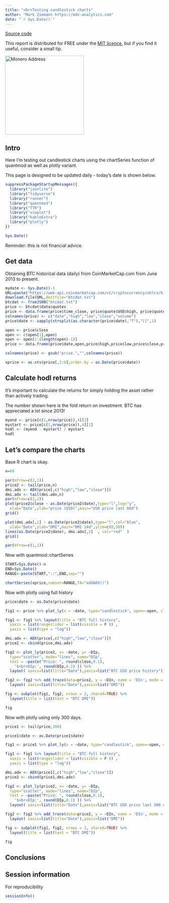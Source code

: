 ```yaml
---
title: "<br>Testing candlestick charts"
author: "Mark Ziemann https://mdz-analytics.com"
date: "`r Sys.Date()`"
---
```


[Source code](https://github.com/markziemann/cryptoblog/blob/main/dmi_trading.Rmd)

This report is distributed for FREE under the [MIT licence](https://github.com/markziemann/cryptoblog/blob/main/LICENSE),
but if you find it useful, consider a small tip.

<img src="images/donations.png" alt="Monero Address" height="250" width="250" border="0" />

## Intro

Here I'm testing out candlestick charts using the chartSeries function of quantmod as well as plotly variant.

This page is designed to be updated daily - today's date is shown below.

```r

suppressPackageStartupMessages({
  library("jsonlite")
  library("tidyverse")
  library("runner")
  library("quantmod")
  library("TTR")
  library("vioplot")
  library("kableExtra")
  library("plotly")
})

Sys.Date()

```

Reminder: this is not financial advice.

## Get data

Obtaining BTC historical data (daily) from CoinMarketCap.com from June 2013 to present.

```r

mydate <- Sys.Date()-1
URL=paste("https://web-api.coinmarketcap.com/v1/cryptocurrency/ohlcv/historical?symbol=BTC&convert=USD&interval=daily&time_start=2013-06-01&time_end=",mydate,sep="")
download.file(URL,destfile="btcdat.txt")
btcdat <- fromJSON("btcdat.txt")
price <- btcdat$data$quotes
price <- data.frame(price$time_close, price$quote$USD$high, price$quote$USD$low, price$quote$USD$close, price$quote$USD$volume , stringsAsFactors=FALSE)
colnames(price) <- c("date","high","low","close","volume")
price$date <- sapply(strsplit(as.character(price$date),"T"),"[[",1)

open <- price$close
open <- c(open[1],open)
open <- open[1:(length(open)-1)]
price <- data.frame(price$date,open,price$high,price$low,price$close,price$volume)

colnames(price) <- gsub("price.","",colnames(price))

xprice <- as.xts(price[,2:6],order.by = as.Date(price$date))


```

## Calculate hodl returns

It's important to calculate the returns for simply holding the asset rather than actively trading.

The number shown here is the fold return on investment.
BTC has appreciated a lot since 2013!

```r

myend <- price[c(1,nrow(price)),4][2] 
mystart <- price[c(1,nrow(price)),4][1] 
hodl <- (myend - mystart) / mystart
hodl

```

## Let's compare the charts

Base R chart is okay.

```r

n=60

par(mfrow=c(2,1))
price2 <- tail(price,n)
dmi.adx <- ADX(price[,c("high","low","close")])
dmi.adx <- tail(dmi.adx,n)
par(mfrow=c(2,1))
plot(price2$close ~ as.Date(price2$date),type="l",log="y",
  xlab="Date",ylab="price (USD)",main="USD price last 60d")
grid()

plot(dmi.adx[,1] ~ as.Date(price2$date),type="l",col="blue",
  xlab="Date",ylab="DMI",main="DMI 14d",ylim=c(0,50))
lines(as.Date(price2$date), dmi.adx[,2]  , col="red"  )
grid()

par(mfrow=c(1,1))

```

Now with quantmod::chartSeries

```r

START=Sys.Date()-n
END=Sys.Date()
RANGE<-paste(START,"::",END,sep="")

chartSeries(xprice,subset=RANGE,TA="addADX()")

```

Now with plotly using full history

```r

price$date <- as.Date(price$date)

fig1 <- price %>% plot_ly(x = ~date, type="candlestick", open=~open, close=~close, high=~high,low=~low)

fig1 <- fig1 %>% layout(title = "BTC full history",
  xaxis = list(rangeslider = list(visible = F )) ,
  yaxis = list(type = "log"))

dmi.adx <- ADX(price[,c("high","low","close")])
price2 <- cbind(price,dmi.adx)

fig2 <- plot_ly(price2, x= ~date, y= ~DIp,
  type="scatter", mode="lines", name="DIp",
  text = ~paste("Price: ", round(close,0.1),
    '$<br>DIp:', round(DIp,0.1) )) %>%
  layout( xaxis=list(title="Date"),yaxis=list("BTC USD price history"))

fig2 <- fig2 %>% add_trace(data=price2, y = ~DIn, name = 'DIn', mode = 'lines')  %>%
  layout( xaxis=list(title="Date"),yaxis=list("DMI"))

fig <- subplot(fig1, fig2, nrows = 2, shareX=TRUE) %>%
  layout(title = list(text = "BTC DMI"))

fig

```

Now with plotly using only 300 days.

```r

price1 <- tail(price,300)

price1$date <- as.Date(price1$date)

fig1 <- price1 %>% plot_ly(x = ~date, type="candlestick", open=~open, close=~close, high=~high,low=~low)

fig1 <- fig1 %>% layout(title = "BTC full history",
  xaxis = list(rangeslider = list(visible = F )) ,
  yaxis = list(type = "log"))

dmi.adx <- ADX(price1[,c("high","low","close")])
price2 <- cbind(price1,dmi.adx)

fig2 <- plot_ly(price2, x= ~date, y= ~DIp,
  type="scatter", mode="lines", name="DIp",
  text = ~paste("Price: ", round(close,0.1),
    '$<br>DIp:', round(DIp,0.1) )) %>%
  layout( xaxis=list(title="Date"),yaxis=list("BTC USD price last 300 days"))

fig2 <- fig2 %>% add_trace(data=price2, y = ~DIn, name = 'DIn', mode = 'lines')  %>%
  layout( xaxis=list(title="Date"),yaxis=list("DMI"))

fig <- subplot(fig1, fig2, nrows = 2, shareX=TRUE) %>%
  layout(title = list(text = "BTC DMI"))

fig

```

## Conclusions

## Session information

For reproducibility

```r

sessionInfo()

```
